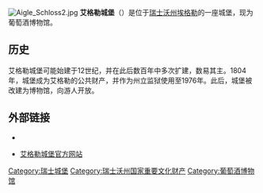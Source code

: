[[File:Aigle_Schloss2.jpg|thumb]]
'''艾格勒城堡'''（{{lang-fr|Château d'Aigle}}）是位于[[瑞士|瑞士]][[沃州|沃州]][[埃格勒|埃格勒]]的一座城堡，现为葡萄酒博物馆。

==历史==
艾格勒城堡可能始建于12世纪，并在此后数百年中多次扩建，数易其主。1804年，城堡成为艾格勒的公共财产，并作为州立监狱使用至1976年。此后，城堡被改建为博物馆，向游人开放。

==外部链接==
*{{commonscatinline}}
*{{fr}}[https://web.archive.org/web/20110830105950/http://www.chateauaigle.ch/layout/home/home.asp 艾格勒城堡官方网站]

{{coord|display=title}}
{{瑞士沃州城堡}}
{{normdaten}}

[[Category:瑞士城堡|Category:瑞士城堡]]
[[Category:瑞士沃州国家重要文化财产|Category:瑞士沃州国家重要文化财产]]
[[Category:葡萄酒博物馆|Category:葡萄酒博物馆]]